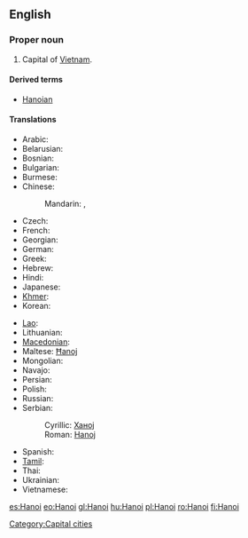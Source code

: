 {{also|Hà Nội}}
==English==
{{wikipedia}}

===Proper noun===
{{en-proper noun}}

# Capital of [[Vietnam]].

====Derived terms====
* [[Hanoian]]

====Translations====
{{trans-top|capital of Vietnam}}
* Arabic: {{t|ar|هانوي|m|tr=hanuuy, hanoy}}
* Belarusian: {{t-|be|Ханой|m|tr=Xanój|xs=Belarusian}}
* Bosnian: {{t-|bs|Hanoj|m}}
* Bulgarian: {{t-|bg|Ханой|m|tr=Hanój}}
* Burmese: {{t|my|ဟာနွိုင်း|sc=Mymr|xs=Burmese}}
* Chinese:
*: Mandarin: {{t-|cmn|河內|sc=Hani}},  {{t-|cmn|河内|tr=Hénèi|sc=Hani}}
* Czech: {{t-|cs|Hanoj|m}}
* French: {{t+|fr|Hanoï|m}}
* Georgian: {{t|ka|ჰანოი|tr=hanoi|sc=Geor|xs=Georgian}}
* German: {{t-|de|Hanoi|n}}
* Greek: {{t|el|Ανόι|tr=Anói}}
* Hebrew: {{t|he|האנוי}}
* Hindi: {{t|hi|हनोई|tr=hanō'ī|xs=Hindi}}
* Japanese: {{t|ja|ハノイ|tr=Hanoi}}
* [[Khmer]]: {{t|km|ក្រុងហាណូយ|tr=grong hāṇūy|sc=Khmr|xs=Khmer}}
* Korean: {{t+|ko|하노이|tr=Hanoi|sc=Hang}}
{{trans-mid}}
* [[Lao]]: {{t-|lo|ຮ່າໂນຍ|tr=haa-nooj|sc=Laoo|xs=Lao}}
* Lithuanian: {{t|lt|Hanojus|m|xs=Lithuanian}}
* [[Macedonian]]: {{t-|mk|Ханој|m|tr=Hánoj}}
* Maltese: [[Ħanoj]]
* Mongolian: {{t-|mn|Ханой|tr=Hanoy|sc=Cyrl|xs=Mongolian}}
* Navajo: {{tø|nv|Hanóii}}
* Persian: {{t|fa|هانوی|xs=Persian}}
* Polish: {{t+|pl|Hanoi|m}}
* Russian: {{t-|ru|Ханой|m|tr=Xanój}}
* Serbian:
*: Cyrillic: [[Ханој#Serbian|Ханој]] {{m}}
*: Roman: [[Hanoj#Serbian|Hanoj]] {{m}}
* Spanish: {{t+|es|Hanoi|m}}
* [[Tamil]]: {{t|ta|ஹனோய்|xs=Tamil}}
* Thai: {{t|th|ฮานอย|tr=haanoi}}
* Ukrainian: {{t-|uk|Ханой|m|tr=Xanój|xs=Ukrainian}}
* Vietnamese: {{t+|vi|Hà Nội|xs=Vietnamese}}
{{trans-bottom}}

[[Category:Capital cities]]

[[es:Hanoi]]
[[eo:Hanoi]]
[[gl:Hanoi]]
[[hu:Hanoi]]
[[pl:Hanoi]]
[[ro:Hanoi]]
[[fi:Hanoi]]